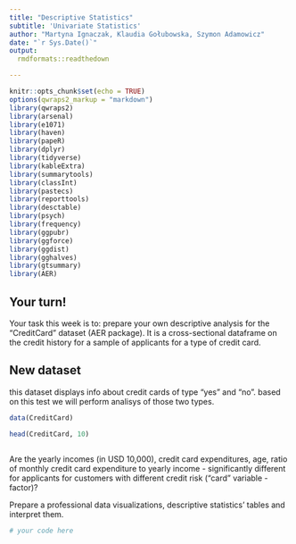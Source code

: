 ```yaml
---
title: "Descriptive Statistics"
subtitle: 'Univariate Statistics'
author: "Martyna Ignaczak, Klaudia Gołubowska, Szymon Adamowicz"
date: "`r Sys.Date()`"
output: 
  rmdformats::readthedown

---
```


```r
knitr::opts_chunk$set(echo = TRUE)
options(qwraps2_markup = "markdown")
library(qwraps2)
library(arsenal)
library(e1071)
library(haven)
library(papeR)
library(dplyr)
library(tidyverse)
library(kableExtra)
library(summarytools)
library(classInt)
library(pastecs)
library(reporttools)
library(desctable)
library(psych)
library(frequency)
library(ggpubr)
library(ggforce)
library(ggdist)
library(gghalves)
library(gtsummary)
library(AER)

```

## Your turn!

Your task this week is to: prepare your own descriptive analysis for the
"CreditCard" dataset (AER package). It is a cross-sectional dataframe on
the credit history for a sample of applicants for a type of credit card.

## New dataset

this dataset displays info about credit cards of type "yes" and "no". based
on this test we will perform analisys of those two types.

```r
data(CreditCard)

head(CreditCard, 10)

```

```r







```
Are the yearly incomes (in USD 10,000), credit card expenditures, age,
ratio of monthly credit card expenditure to yearly income -
significantly different for applicants for customers with different
credit risk ("card" variable - factor)?

Prepare a professional data visualizations, descriptive statistics'
tables and interpret them.

```r
# your code here
```
